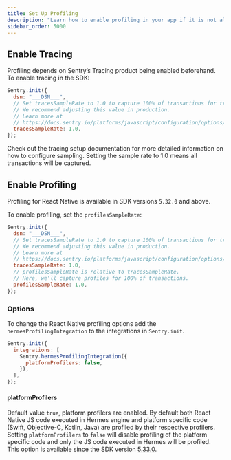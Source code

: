 ```yaml
---
title: Set Up Profiling
description: "Learn how to enable profiling in your app if it is not already set up."
sidebar_order: 5000
---
```


<PlatformContent includePath="profiling/index/why-profiling" />

## Enable Tracing

Profiling depends on Sentry’s Tracing product being enabled beforehand. To enable tracing in the SDK:

```javascript
Sentry.init({
  dsn: "___DSN___",
  // Set tracesSampleRate to 1.0 to capture 100% of transactions for tracing.
  // We recommend adjusting this value in production.
  // Learn more at
  // https://docs.sentry.io/platforms/javascript/configuration/options/#traces-sample-rate
  tracesSampleRate: 1.0,
});
```

Check out the <PlatformLink to="/tracing/">tracing setup documentation</PlatformLink> for more detailed information on how to configure sampling. Setting the sample rate to 1.0 means all transactions will be captured.

## Enable Profiling

<Note>

Profiling for React Native is available in SDK versions `5.32.0` and above.

</Note>

To enable profiling, set the `profilesSampleRate`:

```javascript
Sentry.init({
  dsn: "___DSN___",
  // Set tracesSampleRate to 1.0 to capture 100% of transactions for tracing.
  // We recommend adjusting this value in production.
  // Learn more at
  // https://docs.sentry.io/platforms/javascript/configuration/options/#traces-sample-rate
  tracesSampleRate: 1.0,
  // profilesSampleRate is relative to tracesSampleRate.
  // Here, we'll capture profiles for 100% of transactions.
  profilesSampleRate: 1.0,
});
```

### Options

To change the React Native profiling options add the `hermesProfilingIntegration` to the integrations in `Sentry.init`.

```javascript
Sentry.init({
  integrations: [
    Sentry.hermesProfilingIntegration({
      platformProfilers: false,
    }),
  ],
});
```

#### platformProfilers

Default value `true`, platform profilers are enabled. By default both React Native JS code executed in Hermes engine and platform specific code (Swift, Objective-C, Kotlin, Java) are profiled by their respective profilers. Setting `platformProfilers` to `false` will disable profiling of the platform specific code and only the JS code executed in Hermes will be profiled. This option is available since the SDK version [5.33.0](https://github.com/getsentry/sentry-react-native/releases/tag/5.33.0).
